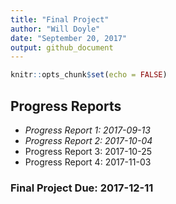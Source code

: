 ```yaml
---
title: "Final Project"
author: "Will Doyle"
date: "September 20, 2017"
output: github_document
---
```


```r
knitr::opts_chunk$set(echo = FALSE)
```


## Progress Reports

- *Progress Report 1: 2017-09-13*
- *Progress Report 2: 2017-10-04*
- Progress Report 3: 2017-10-25
- Progress Report 4: 2017-11-03

### Final Project Due: 2017-12-11

